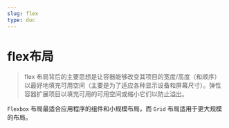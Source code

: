 ```yaml
---
slug: flex
type: doc
---
```


# flex布局
> flex 布局背后的主要思想是让容器能够改变其项目的宽度/高度（和顺序）以最好地填充可用空间（主要是为了适应各种显示设备和屏幕尺寸）。弹性容器扩展项目以填充可用的可用空间或缩小它们以防止溢出。

`Flexbox` 布局最适合应用程序的组件和小规模布局，而 `Grid` 布局适用于更大规模的布局。



